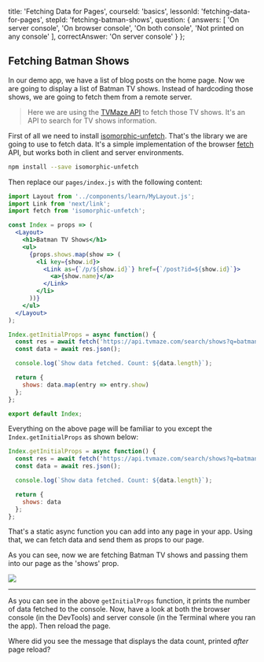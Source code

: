 
  title: 'Fetching Data for Pages',
  courseId: 'basics',
  lessonId: 'fetching-data-for-pages',
  stepId: 'fetching-batman-shows',
  question: {
    answers: [
      'On server console',
      'On browser console',
      'On both console',
      'Not printed on any console'
    ],
    correctAnswer: 'On server console'
  }
};

## Fetching Batman Shows

In our demo app, we have a list of blog posts on the home page. Now we are going to display a list of Batman TV shows.
Instead of hardcoding those shows, we are going to fetch them from a remote server.

> Here we are using the [TVMaze API](http://www.tvmaze.com/api) to fetch those TV shows.
> It's an API to search for TV shows information.

First of all we need to install [isomorphic-unfetch](https://github.com/developit/unfetch). That's the library we are going to use to fetch data. It's a simple implementation of the browser [fetch](https://developer.mozilla.org/en-US/docs/Web/API/Fetch_API/Using_Fetch) API, but works both in client and server environments.

```bash
npm install --save isomorphic-unfetch
```

Then replace our `pages/index.js` with the following content:

```jsx
import Layout from '../components/learn/MyLayout.js';
import Link from 'next/link';
import fetch from 'isomorphic-unfetch';

const Index = props => (
  <Layout>
    <h1>Batman TV Shows</h1>
    <ul>
      {props.shows.map(show => (
        <li key={show.id}>
          <Link as={`/p/${show.id}`} href={`/post?id=${show.id}`}>
            <a>{show.name}</a>
          </Link>
        </li>
      ))}
    </ul>
  </Layout>
);

Index.getInitialProps = async function() {
  const res = await fetch('https://api.tvmaze.com/search/shows?q=batman');
  const data = await res.json();

  console.log(`Show data fetched. Count: ${data.length}`);

  return {
    shows: data.map(entry => entry.show)
  };
};

export default Index;
```

Everything on the above page will be familiar to you except the `Index.getInitialProps` as shown below:

```jsx
Index.getInitialProps = async function() {
  const res = await fetch('https://api.tvmaze.com/search/shows?q=batman');
  const data = await res.json();

  console.log(`Show data fetched. Count: ${data.length}`);

  return {
    shows: data
  };
};
```

That's a static async function you can add into any page in your app. Using that, we can fetch data and send them as props to our page.

As you can see, now we are fetching Batman TV shows and passing them into our page as the 'shows' prop.

![](https://cloud.githubusercontent.com/assets/50838/26300128/de007dd6-3efa-11e7-9084-6ba7ff10774b.png)

---

As you can see in the above `getInitialProps` function, it prints the number of data fetched to the console.
Now, have a look at both the browser console (in the DevTools) and server console (in the Terminal where you ran the app).
Then reload the page.

Where did you see the message that displays the data count, printed _after_ page reload?


